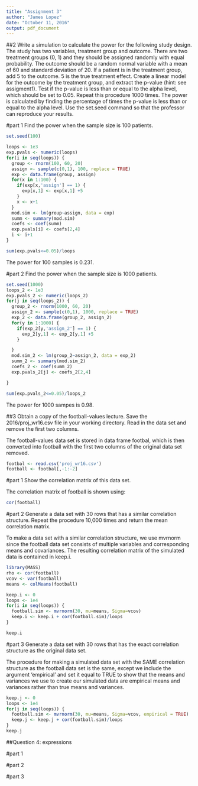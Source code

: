 ```yaml
---
title: "Assignment 3"
author: "James Lopez"
date: "October 11, 2016"
output: pdf_document
---
```

##2 Write a simulation to calculate the power for the following study design. The study has two variables, treatment group and outcome. There are two treatment groups (0, 1) and they should be assigned randomly with equal probability. The outcome should be a random normal variable with a mean of 60 and standard deviation of 20. If a patient is in the treatment group, add 5 to the outcome. 5 is the true treatment effect. Create a linear model for the outcome by the treatment group, and extract the p-value (hint: see assigment1). Test if the p-value is less than or equal to the alpha level, which should be set to 0.05. Repeat this procedure 1000 times. The power is calculated by finding the percentage of times the p-value is less than or equal to the alpha level. Use the set.seed command so that the professor can reproduce your results.

#part 1 Find the power when the sample size is 100 patients.
```r
set.seed(100)

loops <- 1e3
exp.pvals <- numeric(loops)
for(i in seq(loops)) {
  group <- rnorm(100, 60, 20)
  assign <- sample(c(0,1), 100, replace = TRUE)
  exp <- data.frame(group, assign)
  for(x in 1:100) {
    if(exp[x,'assign'] == 1) {
      exp[x,1] <- exp[x,1] +5
    }
    x <- x+1
  }
  mod.sim <- lm(group~assign, data = exp)
  summ <- summary(mod.sim)
  coefs <- coef(summ)
  exp.pvals[i] <- coefs[2,4]
  i <- i+1
}

sum(exp.pvals<=0.05)/loops
```

The power for 100 samples is 0.231.

#part 2 Find the power when the sample size is 1000 patients.

```r
set.seed(1000)
loops_2 <- 1e3
exp.pvals_2 <- numeric(loops_2)
for(j in seq(loops_2)) {
  group_2 <- rnorm(1000, 60, 20)
  assign_2 <- sample(c(0,1), 1000, replace = TRUE)
  exp_2 <- data.frame(group_2, assign_2)
  for(y in 1:1000) {
    if(exp_2[y,'assign_2'] == 1) {
      exp_2[y,1] <- exp_2[y,1] +5
    }

  }
  mod.sim_2 <- lm(group_2~assign_2, data = exp_2)
  summ_2 <- summary(mod.sim_2)
  coefs_2 <- coef(summ_2)
  exp.pvals_2[j] <- coefs_2[2,4]

}

sum(exp.pvals_2<=0.05)/loops_2
```

The power for 1000 sampes is 0.98.



##3 Obtain a copy of the football-values lecture. Save the 2016/proj_wr16.csv file in your working directory. Read in the data set and remove the first two columns.

The football-values data set is stored in data frame footbal, which is then converted into football with the first two columns of the original data set removed.

```r
footbal <- read.csv('proj_wr16.csv')
football <- footbal[,-1:-2]
```

#part 1 Show the correlation matrix of this data set.

The correlation matrix of football is shown using:
```r
cor(football)
```

#part 2 Generate a data set with 30 rows that has a similar correlation structure. Repeat the procedure 10,000 times and return the mean correlation matrix.

To make a data set with a similar correlation structure, we use mvrnorm since the football data set consists of multiple variables and corresponding means and covariances. The resulting correlation matrix of the simulated data is contained in keep.i.

```r
library(MASS)
rho <- cor(football)
vcov <- var(football)
means <- colMeans(football)

keep.i <- 0
loops <- 1e4
for(i in seq(loops)) {
  football.sim <- mvrnorm(30, mu=means, Sigma=vcov)
  keep.i <- keep.i + cor(football.sim)/loops
}

keep.i
```

#part 3 Generate a data set with 30 rows that has the exact correlation structure as the original data set.

The procedure for making a simulated data set with the SAME correlation structure as the football data set is the same, except we include the argument 'empirical' and set it equal to TRUE to show that the means and variances we use to create our simulated data are empirical means and variances rather than true means and variances.

```r
keep.j <- 0
loops <- 1e4
for(j in seq(loops)) {
  football.sim <- mvrnorm(30, mu=means, Sigma=vcov, empirical = TRUE)
  keep.j <- keep.j + cor(football.sim)/loops
}
keep.j
```


##Question 4: \LaTeX expressions 

#part 1


\begin{equation}
P(B) = \sum_j P(B | A_j)P(A_j), 
\Rightarrow P(A_i | B) = \frac {P(B | A_i)P(A_i)}{\sum_j P(B | A_j)P(A_j)}
\end{equation}


#part 2


\begin{equation}
\hat{f}(\zeta) = \int_{-\infty}^{\infty} f(x)e^{-2\pi i x \zeta}dx
\end{equation}


#part 3


\begin{equation}
\textbf{J} = \frac {d\textbf{f}}{d\textbf{x}} = \bigg[\frac{\partial\textbf{f}}{\partial x_1} \cdots \frac{\partial\textbf{f}}{\partial x_n}\bigg] = \begin{bmatrix}
\frac{\partial f_1}{\partial x_1} & \cdots & \frac{\partial f_1}{\partial x_n} \\
\vdots & \ddots & \vdots \\
\frac{\partial f_m}{\partial x_1} & \cdots & \frac{\partial f_m}{\partial x_n}
\end{bmatrix}
\end{equation}


